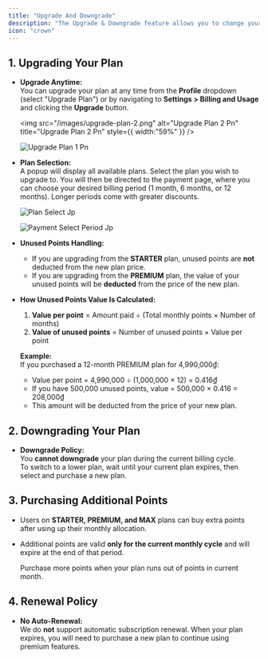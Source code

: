 ```yaml
---
title: "Upgrade And Downgrade"
description: "The Upgrade & Downgrade feature allows you to change your subscription plan to better suit your needs at any time."
icon: "crown"
---
```


## 1. Upgrading Your Plan

- **Upgrade Anytime:**\
  You can upgrade your plan at any time from the **Profile** dropdown (select "Upgrade Plan") or by navigating to **Settings \> Billing and Usage** and clicking the **Upgrade** button.

  <img
    src="/images/upgrade-plan-2.png"
    alt="Upgrade Plan 2 Pn"
    title="Upgrade Plan 2 Pn"
    style={{ width:"59%" }}
  />

  ![Upgrade Plan 1 Pn](/images/upgrade-plan-1.png)
- **Plan Selection:**\
  A popup will display all available plans. Select the plan you wish to upgrade to. You will then be directed to the payment page, where you can choose your desired billing period (1 month, 6 months, or 12 months). Longer periods come with greater discounts.

  ![Plan Select Jp](/images/plan-select.jpg)

  ![Payment Select Period Jp](/images/payment-select-period.jpg)
- **Unused Points Handling:**
  - If you are upgrading from the **STARTER** plan, unused points are **not** deducted from the new plan price.
  - If you are upgrading from the **PREMIUM** plan, the value of your unused points will be **deducted** from the price of the new plan.
- **How Unused Points Value Is Calculated:**
  1. **Value per point** = Amount paid ÷ (Total monthly points × Number of months)
  2. **Value of unused points** = Number of unused points × Value per point

  **Example:**\
  If you purchased a 12-month PREMIUM plan for 4,990,000₫:
  - Value per point = 4,990,000 ÷ (1,000,000 × 12) = 0.416₫
  - If you have 500,000 unused points, value = 500,000 × 0.416 = 208,000₫
  - This amount will be deducted from the price of your new plan.

## 2. Downgrading Your Plan

- **Downgrade Policy:**\
  You **cannot downgrade** your plan during the current billing cycle.\
  To switch to a lower plan, wait until your current plan expires, then select and purchase a new plan.

## 3. Purchasing Additional Points

- Users on **STARTER, PREMIUM, and MAX** plans can buy extra points after using up their monthly allocation.
- Additional points are valid **only for the current monthly cycle** and will expire at the end of that period.

  <Card title="Purchasing additional points" icon="square-plus" href="/plan-and-points/buying-more-points">
    Purchase more points when your plan runs out of points in current month.
  </Card>

## 4. Renewal Policy

- **No Auto-Renewal:**\
  We do **not** support automatic subscription renewal. When your plan expires, you will need to purchase a new plan to continue using premium features.